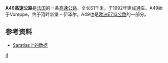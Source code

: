'''A49高速公路'''是[[法国|法国]]的一条[[高速公路|高速公路]]，全长61千米，于1992年建成通车。A49始于Voreppe，终于河畔新堡 - 伊泽尔。A49也是[[欧洲E713公路|欧洲E713公路]]的一部分。

==参考资料==
*[http://saratlas.free.fr/index.php?page=autoroute&route=a49&lang=fr Saratlas上的数据]{{Wayback|url=http://saratlas.free.fr/index.php?page=autoroute&route=a49&lang=fr |date=20141101215206 }}{{fr}}

{{Autoroutes}}

[[Category:法国高速公路|4]]